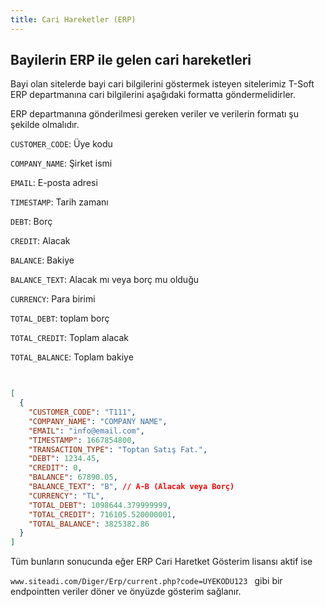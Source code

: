 ```yaml
---
title: Cari Hareketler (ERP)
---
```

## Bayilerin ERP ile gelen cari hareketleri

Bayi olan sitelerde bayi cari bilgilerini göstermek isteyen sitelerimiz T-Soft ERP departmanına cari bilgilerini aşağıdaki formatta göndermelidirler. 




ERP departmanına gönderilmesi gereken veriler ve verilerin  formatı şu şekilde olmalıdır.




<p>
<code>CUSTOMER_CODE</code>: Üye kodu
</p>
<p>
<code>COMPANY_NAME</code>: Şirket ismi
</p>

<p>
<code>EMAIL</code>: E-posta adresi
</p>
<p>
<code>TIMESTAMP</code>: Tarih zamanı
</p>
<p>
<code>DEBT</code>: Borç
</p>
<p>
<code>CREDIT</code>: Alacak
</p>
<p>
<code>BALANCE</code>: Bakiye
</p>
<p>
<code>BALANCE_TEXT</code>: Alacak mı veya borç mu olduğu
</p>
<p>
<code>CURRENCY</code>: Para birimi
</p>
<p>
<code>TOTAL_DEBT</code>: toplam borç
</p>
<p>
<code>TOTAL_CREDIT</code>: Toplam alacak
</p>
<p>
<code>TOTAL_BALANCE</code>: Toplam bakiye
</p>



```json title="ERP departmanına gönderilmesi gereken format"

 
[
  {
    "CUSTOMER_CODE": "T111",
    "COMPANY_NAME": "COMPANY NAME",
    "EMAIL": "info@email.com",
    "TIMESTAMP": 1667854800,
    "TRANSACTION_TYPE": "Toptan Satış Fat.",
    "DEBT": 1234.45,
    "CREDIT": 0,
    "BALANCE": 67890.05,
    "BALANCE_TEXT": "B", // A-B (Alacak veya Borç)
    "CURRENCY": "TL",
    "TOTAL_DEBT": 1098644.379999999,
    "TOTAL_CREDIT": 716105.520000001,
    "TOTAL_BALANCE": 3825382.86
  }
]


```

Tüm bunların sonucunda eğer ERP Cari Haretket Gösterim lisansı aktif ise 
<p>
<code>www.siteadi.com/Diger/Erp/current.php?code=UYEKODU123 </code> gibi bir endpointten veriler döner ve önyüzde gösterim sağlanır.

</p>
